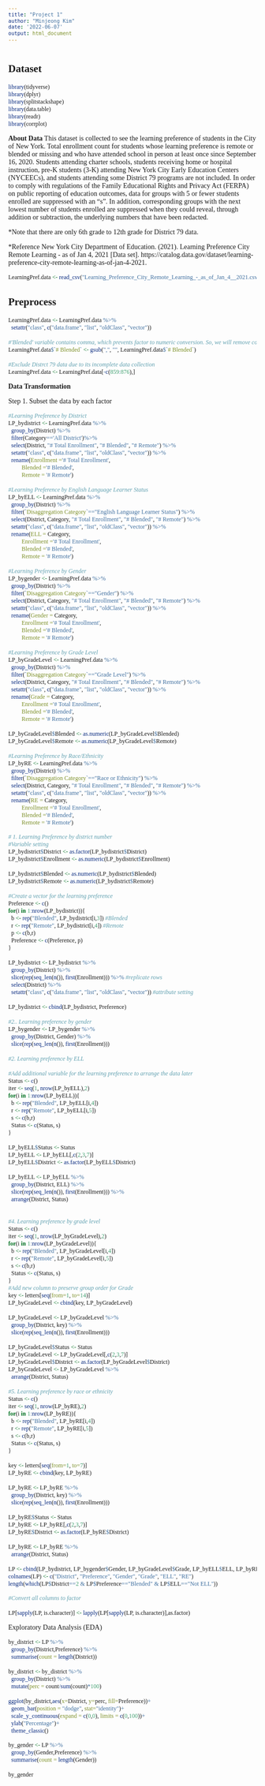 ```yaml
---
title: "Project 1"
author: "Minjeong Kim"
date: '2022-06-07'
output: html_document
---
```

<style type="text/css">

body, td {
   font-family: times, serif; font-size: 14px;
}
code.r{
  font-family: times, serif; font-size: 12px;
}
pre {
  font-family: times, serif; font-size: 12px
}
</style>



# {.tabset .tabset-fade .tabset-pills}

## Dataset

```r
library(tidyverse)
library(dplyr)
library(splitstackshape)
library(data.table)
library(readr)
library(corrplot)
```

**About Data**
This dataset is collected to see the learning preference of students in the City of New York. Total enrollment count for students whose learning preference is remote or blended or missing and who have attended school in person at least once since September 16, 2020. Students attending charter schools, students receiving home or hospital instruction, pre-K students (3-K) attending New York City Early Education Centers (NYCEECs), and students attending some District 79 programs are not included. In order to comply with regulations of the Family Educational Rights and Privacy Act (FERPA) on public reporting of education outcomes, data for groups with 5 or fewer students enrolled are suppressed with an “s”. In addition, corresponding groups with the next lowest number of students enrolled are suppressed when they could reveal, through addition or subtraction, the underlying numbers that have been redacted.

*Note that there are only 6th grade to 12th grade for District 79 data.

*Reference
New York City Department of Education. (2021). Learning Preference City Remote Learning - as of Jan 4, 2021 [Data set]. https://catalog.data.gov/dataset/learning-preference-city-remote-learning-as-of-jan-4-2021.

```r
LearningPref.data <- read_csv("Learning_Preference_City_Remote_Learning_-_as_of_Jan_4__2021.csv")
```

## Preprocess

```r
LearningPref.data <- LearningPref.data %>%
  setattr("class", c("data.frame", "list", "oldClass", "vector"))

#'Blended' variable contains comma, which prevents factor to numeric conversion. So, we will remove comma using gsub().
LearningPref.data$`# Blended` <- gsub(",", "", LearningPref.data$`# Blended`)

#Exclude Distrct 79 data due to its incomplete data collection
LearningPref.data <- LearningPref.data[-c(859:876),]
```

**Data Transformation**

Step 1. Subset the data by each factor

```r
#Learning Preference by District
LP_bydistrict <- LearningPref.data %>%
  group_by(District) %>%
  filter(Category=='All District')%>%
  select(District, "# Total Enrollment", "# Blended", "# Remote") %>%
  setattr("class", c("data.frame", "list", "oldClass", "vector")) %>%
  rename(Enrollment ='# Total Enrollment',
         Blended ='# Blended',
         Remote = '# Remote')

#Learning Preference by English Language Learner Status
LP_byELL <- LearningPref.data %>%
  group_by(District) %>%
  filter(`Disaggregation Category`=="English Language Learner Status") %>%
  select(District, Category, "# Total Enrollment", "# Blended", "# Remote") %>%
  setattr("class", c("data.frame", "list", "oldClass", "vector")) %>%
  rename(ELL = Category,
         Enrollment ='# Total Enrollment',
         Blended ='# Blended',
         Remote = '# Remote')

#Learning Preference by Gender
LP_bygender <- LearningPref.data %>%
  group_by(District) %>%
  filter(`Disaggregation Category`=="Gender") %>%
  select(District, Category, "# Total Enrollment", "# Blended", "# Remote") %>%
  setattr("class", c("data.frame", "list", "oldClass", "vector")) %>%
  rename(Gender = Category,
         Enrollment ='# Total Enrollment',
         Blended ='# Blended',
         Remote = '# Remote')

#Learning Preference by Grade Level
LP_byGradeLevel <- LearningPref.data %>%
  group_by(District) %>%
  filter(`Disaggregation Category`=="Grade Level") %>%
  select(District, Category, "# Total Enrollment", "# Blended", "# Remote") %>%
  setattr("class", c("data.frame", "list", "oldClass", "vector")) %>%
  rename(Grade = Category,
         Enrollment ='# Total Enrollment',
         Blended ='# Blended',
         Remote = '# Remote')

LP_byGradeLevel$Blended <- as.numeric(LP_byGradeLevel$Blended)
LP_byGradeLevel$Remote <- as.numeric(LP_byGradeLevel$Remote)

#Learning Preference by Race/Ethnicity
LP_byRE <- LearningPref.data %>%
  group_by(District) %>%
  filter(`Disaggregation Category`=="Race or Ethnicity") %>%
  select(District, Category, "# Total Enrollment", "# Blended", "# Remote") %>%
  setattr("class", c("data.frame", "list", "oldClass", "vector")) %>%
  rename(RE = Category,
         Enrollment ='# Total Enrollment',
         Blended ='# Blended',
         Remote = '# Remote')
```


```r
# 1. Learning Preference by district number
#Variable setting
LP_bydistrict$District <- as.factor(LP_bydistrict$District)
LP_bydistrict$Enrollment <- as.numeric(LP_bydistrict$Enrollment)

LP_bydistrict$Blended <- as.numeric(LP_bydistrict$Blended)
LP_bydistrict$Remote <- as.numeric(LP_bydistrict$Remote)

#Create a vector for the learning preference
Preference <- c()
for(i in 1:nrow(LP_bydistrict)){
  b <- rep("Blended", LP_bydistrict[i,3]) #Blended
  r <- rep("Remote", LP_bydistrict[i,4]) #Remote
  p <- c(b,r)
  Preference <- c(Preference, p)
}

LP_bydistrict <- LP_bydistrict %>%
  group_by(District) %>%
  slice(rep(seq_len(n()), first(Enrollment))) %>% #replicate rows
  select(District) %>%
  setattr("class", c("data.frame", "list", "oldClass", "vector")) #attribute setting

LP_bydistrict <- cbind(LP_bydistrict, Preference)

#2.. Learning preference by gender
LP_bygender <- LP_bygender %>%
  group_by(District, Gender) %>%
  slice(rep(seq_len(n()), first(Enrollment)))

#2. Learning preference by ELL

#Add additional variable for the learning preference to arrange the data later
Status <- c()
iter <- seq(1, nrow(LP_byELL),2)
for(i in 1:nrow(LP_byELL)){
  b <- rep("Blended", LP_byELL[i,4])
  r <- rep("Remote", LP_byELL[i,5])
  s <- c(b,r)
  Status <- c(Status, s)
}

LP_byELL$Status <- Status
LP_byELL <- LP_byELL[,c(2,3,7)]
LP_byELL$District <- as.factor(LP_byELL$District)

LP_byELL <- LP_byELL %>%
  group_by(District, ELL) %>%
  slice(rep(seq_len(n()), first(Enrollment))) %>%
  arrange(District, Status)


#4. Learning preference by grade level
Status <- c()
iter <- seq(1, nrow(LP_byGradeLevel),2)
for(i in 1:nrow(LP_byGradeLevel)){
  b <- rep("Blended", LP_byGradeLevel[i,4])
  r <- rep("Remote", LP_byGradeLevel[i,5])
  s <- c(b,r)
  Status <- c(Status, s)
}
#Add new column to preserve group order for Grade
key <- letters[seq(from=1, to=14)]
LP_byGradeLevel <- cbind(key, LP_byGradeLevel)

LP_byGradeLevel <- LP_byGradeLevel %>%
  group_by(District, key) %>%
  slice(rep(seq_len(n()), first(Enrollment)))

LP_byGradeLevel$Status <- Status
LP_byGradeLevel <- LP_byGradeLevel[,c(2,3,7)]
LP_byGradeLevel$District <- as.factor(LP_byGradeLevel$District)
LP_byGradeLevel <- LP_byGradeLevel %>%
  arrange(District, Status)

#5. Learning preference by race or ethnicity
Status <- c()
iter <- seq(1, nrow(LP_byRE),2)
for(i in 1:nrow(LP_byRE)){
  b <- rep("Blended", LP_byRE[i,4])
  r <- rep("Remote", LP_byRE[i,5])
  s <- c(b,r)
  Status <- c(Status, s)
}

key <- letters[seq(from=1, to=7)]
LP_byRE <- cbind(key, LP_byRE)

LP_byRE <- LP_byRE %>%
  group_by(District, key) %>%
  slice(rep(seq_len(n()), first(Enrollment)))

LP_byRE$Status <- Status
LP_byRE <- LP_byRE[,c(2,3,7)]
LP_byRE$District <- as.factor(LP_byRE$District)

LP_byRE <- LP_byRE %>%
  arrange(District, Status)

LP <- cbind(LP_bydistrict, LP_bygender$Gender, LP_byGradeLevel$Grade, LP_byELL$ELL, LP_byRE$RE)
colnames(LP) <- c("District", "Preference", "Gender", "Grade", "ELL", "RE")
length(which(LP$District==2 & LP$Preference=="Blended" & LP$ELL=="Not ELL"))

```

```r
#Convert all columns to factor

LP[sapply(LP, is.character)] <- lapply(LP[sapply(LP, is.character)],as.factor)
```



Exploratory Data Analysis (EDA)

```r

by_district <- LP %>%
  group_by(District,Preference) %>%
  summarise(count = length(District))

by_district <- by_district %>%
  group_by(District) %>%
  mutate(perc = count/sum(count)*100)

ggplot(by_district,aes(x=District, y=perc, fill=Preference))+
  geom_bar(position = "dodge", stat="identity")+
  scale_y_continuous(expand = c(0,0), limits = c(0,100))+
  ylab("Percentage")+
  theme_classic()

```

```r
by_gender <- LP %>%
  group_by(Gender,Preference) %>%
  summarise(count = length(Gender))

by_gender

```


